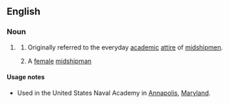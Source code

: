 {{also|wùbà}}
==English==

===Noun===
{{en-noun|~}}

# {{lb|en|US|Navy}} {{acronym of|lang=en|[[working|Working]] [[uniform|Uniform]], [[blue|Blue]] [[alpha|Alpha]]|dot=:}}
## Originally referred to the everyday [[academic]] [[attire]] of [[midshipmen]].
## {{lb|en|derogatory}} A [[female]] [[midshipman]]

====Usage notes====
* Used in the United States Naval Academy in [[Annapolis]], [[Maryland]].